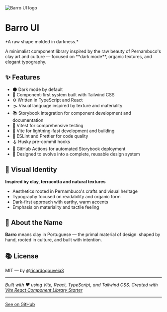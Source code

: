 
<Meta title="Overview" />

<div style={{maxWidth: '768px', margin: '0 auto'}}>
  <img
    src="logo-mark.svg"
    alt="Barro UI logo"
    width={75}
    style={{margin: '0 auto 15px auto'}}
  />

<h1 style={{ textAlign: 'center' }}>Barro UI</h1>

<p style={{ textAlign: 'center' }}>*A raw shape molded in darkness.*</p>

<p style={{ textAlign: 'center' }}>
  A minimalist component library inspired by the raw beauty of Pernambuco's clay art and culture —
  focused on **dark mode**, organic textures, and elegant typography.
</p>

## ✨ Features

- 🌑 Dark mode by default
- 🎨 Component-first system built with Tailwind CSS
- ⚙️ Written in TypeScript and React
- 🌫️ Visual language inspired by texture and materiality
- 📚 Storybook integration for component development and documentation
- 🧪 Vitest for comprehensive testing
- 🚀 Vite for lightning-fast development and building
- 🔧 ESLint and Prettier for code quality
- 🪝 Husky pre-commit hooks
- 🤖 GitHub Actions for automated Storybook deployment
- 🧩 Designed to evolve into a complete, reusable design system

## 🎨 Visual Identity

**Inspired by clay, terracotta and natural textures**

- Aesthetics rooted in Pernambuco's crafts and visual heritage
- Typography focused on readability and organic form
- Dark-first approach with earthy, warm accents
- Emphasis on materiality and tactile feeling

## 🤎 About the Name

**Barro** means clay in Portuguese — the primal material of design: shaped by hand, rooted in culture, and built with intention.

## 📚 License

MIT — by [@ricardogouveia3](https://github.com/ricardogouveia3)

---

_Built with ❤️ using Vite, React, TypeScript, and Tailwind CSS. Created with [Vite React Component
Library Starter](https://github.com/rayyamhk/vite-react-component-library-starter)_

---

  <a href="https://github.com/ricardogouveia3/barro-ui" target="_blank" rel="noopener noreferrer">
    See on GitHub
  </a>
</div>

